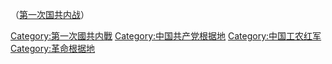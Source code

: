 （[[第一次国共内战|第一次国共内战]]）

[[Category:第一次國共内戰|Category:第一次國共内戰]]
[[Category:中国共产党根据地|Category:中国共产党根据地]]
[[Category:中国工农红军|Category:中国工农红军]]
[[Category:革命根据地|Category:革命根据地]]